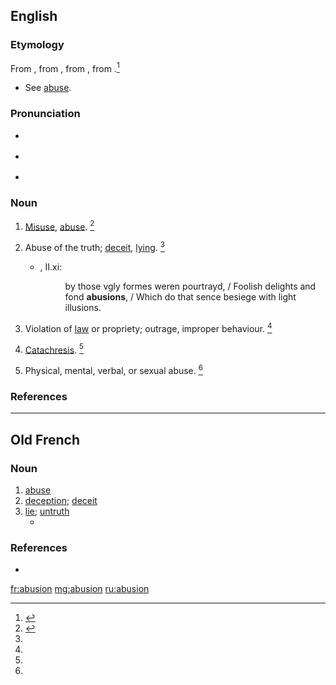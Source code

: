 ==English==

===Etymology===
From {{der|en|enm|abusioun}}, from {{der|en|fro|abusion}}, from {{der|en|la|abūsiō||abuse, misuse}}, from {{m|la|abūtor||misuse}}.<ref name=WI3>{{R:MW3 1976|page=8}}</ref>
* See [[abuse]].

===Pronunciation===
* {{a|RP}} {{IPA|/əˈbjuː.ʒn̩/|lang=en}}
* {{a|US}} {{IPA|/əˈbju.ʒn̩/|lang=en}}
* {{rhymes|uːʒən|lang=en}}

===Noun===
{{en-noun}}

# {{lb|en|obsolete}} [[misuse|Misuse]], [[abuse]]. {{defdate|Attested from around 1350 to 1470 until the late 17<sup>th</sup> century.}}<ref name=SOED>{{R:SOED5|page=10}}</ref>
# {{lb|en|obsolete}} Abuse of the truth; [[deceit]], [[lying]]. {{defdate|Attested from around 1350 to 1470 until the late 17<sup>th</sup> century.}}<ref name=SOED/>
#* {{RQ:Spenser Faerie Queene}}, II.xi:
#*: by those vgly formes weren pourtrayd, / Foolish delights and fond '''abusions''', / Which do that sence besiege with light illusions.
# {{lb|en|obsolete}} Violation of [[law]] or propriety; outrage, improper behaviour. {{defdate|Attested from around 1350 to 1470 until the late 17<sup>th</sup> century.}}<ref name=SOED/>
# {{lb|en|obsolete}} [[catachresis|Catachresis]]. {{defdate|Attested from around 1350 to 1470 until the late 17<sup>th</sup> century.}}<ref name=SOED/>
# {{lb|en|obsolete}} Physical, mental, verbal, or sexual abuse. {{defdate|Attested from around 1350 to 1470 until the late 17<sup>th</sup> century.}}<ref name=SOED/>

===References===
<references/>

----

==Old French==

===Noun===
{{fro-noun|f}}

# [[abuse]]
# [[deception]]; [[deceit]]
# [[lie]]; [[untruth]]
#* {{quote-book|circa 1250|title=[[s:fr:Ci encoumence la desputizons dou croisie et dou descroisie.|Ci encoumence la desputizons dou croisie et dou descroisie.]]|author=[[wikipedia:Rutebeuf|Rutebeuf]]|passage=Tu dis si grant '''abusion'''<br>Que nus ne la porroit descrire[.]|translation=You say such lies<br>That no-one could describe them}}

===References===
* {{R:Godefroy}}

[[fr:abusion]]
[[mg:abusion]]
[[ru:abusion]]